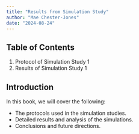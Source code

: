 ```yaml
---
title: "Results from Simulation Study"
author: "Mae Chester-Jones"
date: "2024-08-24"
---
```


## Table of Contents

1. Protocol of Simulation Study 1
2. Results of Simulation Study 1

## Introduction

In this book, we will cover the following:

- The protocols used in the simulation studies.
- Detailed results and analysis of the simulations.
- Conclusions and future directions.


